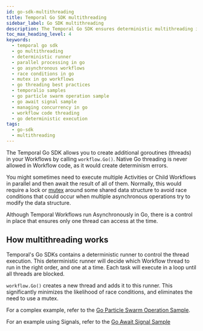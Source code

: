 ```yaml
---
id: go-sdk-multithreading
title: Temporal Go SDK multithreading
sidebar_label: Go SDK multithreading
description: The Temporal Go SDK ensures deterministic multithreading in Workflows using workflow.Go(), avoiding race conditions and eliminating the need for mutexes.
toc_max_heading_level: 4
keywords:
  - temporal go sdk
  - go multithreading
  - deterministic runner
  - parallel processing in go
  - go asynchronous workflows
  - race conditions in go
  - mutex in go workflows
  - go threading best practices
  - temporalio samples
  - go particle swarm operation sample
  - go await signal sample
  - managing concurrency in go
  - workflow code threading
  - go deterministic execution
tags:
  - go-sdk
  - multithreading
---
```


The Temporal Go SDK allows you to create additional goroutines (threads) in your Workflows by calling `workflow.Go()`.
Native Go threading is never allowed in Workflow code, as it would create determinism errors.

You might sometimes need to execute multiple Activities or Child Workflows in parallel and then await the result of all of them.
Normally, this would require a lock or [mutex](https://en.wikipedia.org/wiki/Lock_(computer_science)) around some shared data structure to avoid race conditions that could occur when multiple asynchronous operations try to modify the data structure.

Although Temporal Workflows run Asynchronously in Go, there is a control in place that ensures only one thread can access at the time.

## How multithreading works

Temporal's Go SDKs contains a deterministic runner to control the thread execution.
This deterministic runner will decide which Workflow thread to run in the right order, and one at a time.
Each task will execute in a loop until all threads are blocked.

`workflow.Go()` creates a new thread and adds it to this runner.
This significantly minimizes the likelihood of race conditions, and eliminates the need to use a mutex.

For a complex example, refer to the [Go Particle Swarm Operation Sample](https://github.com/temporalio/samples-go/tree/main/pso).

For an example using Signals, refer to the [Go Await Signal Sample](https://github.com/temporalio/samples-go/tree/main/await-signals)
